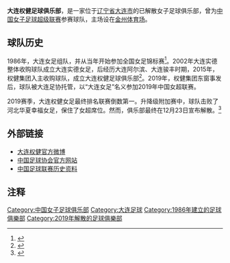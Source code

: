 '''大连权健足球俱乐部'''，是一家位于[[辽宁省|辽宁省]][[大连市|大连市]]的已解散女子足球俱乐部，曾为[[中国女子足球超级联赛|中国女子足球超级联赛]]参赛球队，主场设在[[金州体育场|金州体育场]]。

==球队历史==
1986年，大连女足组队，并从当年开始参加全国女足锦标赛<ref>{{Cite web |url=http://www.fa.org.cn/wf/qdfc/2014-04-01/432467.html |title=大连女足 - 中国足球协会 |access-date=2016-04-02 |archive-url=https://web.archive.org/web/20160930221434/http://www.fa.org.cn/wf/qdfc/2014-04-01/432467.html |archive-date=2016-09-30 |dead-url=yes }}</ref>。2002年大连实德整体收购球队成立大连实德女足，后经历大连阿尔滨、大连骏丰时期，2015年，权健集团入主收购球队，成立大连权健足球俱乐部<ref>{{Cite web |url=http://sports.qq.com/a/20150911/041914.htm |title=权健收购大连女足 束昱辉：工资奖金要翻一倍 |access-date=2016-04-02 |archive-date=2019-06-12 |archive-url=https://web.archive.org/web/20190612182214/https://sports.qq.com/a/20150911/041914.htm |dead-url=no }}</ref>。2019年，权健集团东窗事发后，球队被大连足协托管，以“大连女足”名义参加2019年中国女超联赛。

2019赛季，大连权健女足最终排名联赛倒数第一。升降级附加赛中，球队击败了河北华夏幸福女足，保住了女超席位。然而，俱乐部最终在12月23日宣布解散。<ref>{{Cite news |url=https://www.takefoto.cn/viewnews-1997361.html |title=冠军之师难以为继！大连女足宣布解散，目前还拖欠球员薪金 |date=2019-12-24 |work=北京晚报 |accessdate=2019-12-24 |archive-date=2019-12-24 |archive-url=https://web.archive.org/web/20191224053941/https://www.takefoto.cn/viewnews-1997361.html |dead-url=no }}</ref>

==外部链接==
* [http://weibo.com/quanjiannvzu 大连权健官方微博] {{Wayback|url=http://weibo.com/quanjiannvzu |date=20181211021610 }}
* [http://fa.sport.org.cn/ 中国足球协会官方网站]{{Wayback|url=http://fa.sport.org.cn/ |date=20161029134035 }}
* [http://cfa002.cfadata.com/ 中国足球联赛历史资料]{{Wayback|url=http://cfa002.cfadata.com/ |date=20150826224913 }}

==注释==
{{reflist|2}}

[[Category:中国女子足球俱乐部|Category:中国女子足球俱乐部]]
[[Category:大连足球|Category:大连足球]]
[[Category:1986年建立的足球俱樂部|Category:1986年建立的足球俱樂部]]
[[Category:2019年解散的足球俱樂部|Category:2019年解散的足球俱樂部]]